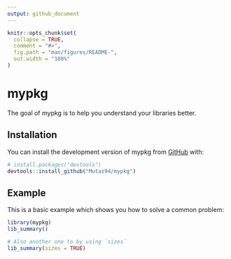 ```yaml
---
output: github_document
---
```


<!-- README.md is generated from README.Rmd. Please edit that file -->

```r
knitr::opts_chunk$set(
  collapse = TRUE,
  comment = "#>",
  fig.path = "man/figures/README-",
  out.width = "100%"
)
```

# mypkg

<!-- badges: start -->
<!-- badges: end -->

The goal of mypkg is to help you understand your libraries better. 

## Installation

You can install the development version of mypkg from [GitHub](https://github.com/) with:

``` r
# install.packages("devtools")
devtools::install_github("Mutaz94/mypkg")
```

## Example

This is a basic example which shows you how to solve a common problem:

```r
library(mypkg)
lib_summary()

# Also another one to by using `sizes` 
lib_summary(sizes = TRUE)
```

